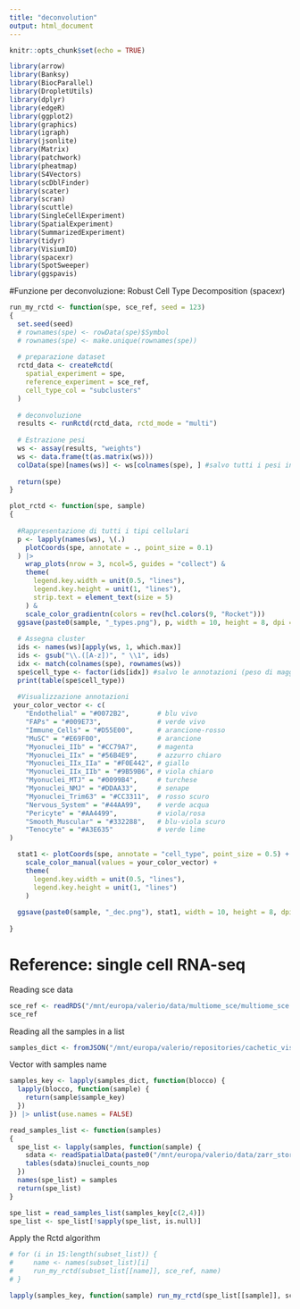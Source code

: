 ```yaml
---
title: "deconvolution"
output: html_document
---
```


```r
knitr::opts_chunk$set(echo = TRUE)
```

```r
library(arrow)
library(Banksy)
library(BiocParallel)
library(DropletUtils)
library(dplyr)
library(edgeR)
library(ggplot2)
library(graphics)
library(igraph)
library(jsonlite)
library(Matrix)
library(patchwork)
library(pheatmap)
library(S4Vectors)
library(scDblFinder)
library(scater)
library(scran)
library(scuttle)
library(SingleCellExperiment)
library(SpatialExperiment)
library(SummarizedExperiment)
library(tidyr)
library(VisiumIO)
library(spacexr)
library(SpotSweeper)
library(ggspavis)
```

#Funzione per deconvoluzione: Robust Cell Type Decomposition (spacexr)
```r
run_my_rctd <- function(spe, sce_ref, seed = 123) 
{
  set.seed(seed)
  # rownames(spe) <- rowData(spe)$Symbol
  # rownames(spe) <- make.unique(rownames(spe))
  
  # preparazione dataset
  rctd_data <- createRctd(
    spatial_experiment = spe,
    reference_experiment = sce_ref,
    cell_type_col = "subclusters"
  )
  
  # deconvoluzione
  results <- runRctd(rctd_data, rctd_mode = "multi")
  
  # Estrazione pesi
  ws <- assay(results, "weights")
  ws <- data.frame(t(as.matrix(ws)))
  colData(spe)[names(ws)] <- ws[colnames(spe), ] #salvo tutti i pesi in spe
  
  return(spe)
}
```

```r
plot_rctd <- function(spe, sample)
{
  
  #Rappresentazione di tutti i tipi cellulari
  p <- lapply(names(ws), \(.) 
    plotCoords(spe, annotate = ., point_size = 0.1)
  ) |>
    wrap_plots(nrow = 3, ncol=5, guides = "collect") & 
    theme(
      legend.key.width = unit(0.5, "lines"),
      legend.key.height = unit(1, "lines"),
      strip.text = element_text(size = 5) 
    ) & 
    scale_color_gradientn(colors = rev(hcl.colors(9, "Rocket")))
  ggsave(paste0(sample, "_types.png"), p, width = 10, height = 8, dpi = 300)
  
  # Assegna cluster
  ids <- names(ws)[apply(ws, 1, which.max)]
  ids <- gsub("\\.([A-z])", " \\1", ids)
  idx <- match(colnames(spe), rownames(ws))
  spe$cell_type <- factor(ids[idx]) #salvo le annotazioni (peso di maggioranza)
  print(table(spe$cell_type))
  
  #Visualizzazione annotazioni
 your_color_vector <- c(
    "Endothelial" = "#0072B2",       # blu vivo
    "FAPs" = "#009E73",              # verde vivo
    "Immune_Cells" = "#D55E00",      # arancione-rosso
    "MuSC" = "#E69F00",              # arancione
    "Myonuclei_IIb" = "#CC79A7",     # magenta
    "Myonuclei_IIx" = "#56B4E9",     # azzurro chiaro
    "Myonuclei_IIx_IIa" = "#F0E442", # giallo
    "Myonuclei_IIx_IIb" = "#9B59B6", # viola chiaro
    "Myonuclei_MTJ" = "#0099B4",     # turchese
    "Myonuclei_NMJ" = "#DDAA33",     # senape
    "Myonuclei_Trim63" = "#CC3311",  # rosso scuro
    "Nervous_System" = "#44AA99",    # verde acqua
    "Pericyte" = "#AA4499",          # viola/rosa
    "Smooth_Muscular" = "#332288",   # blu-viola scuro
    "Tenocyte" = "#A3E635"           # verde lime
)

  stat1 <- plotCoords(spe, annotate = "cell_type", point_size = 0.5) +
    scale_color_manual(values = your_color_vector) +
    theme(
      legend.key.width = unit(0.5, "lines"),
      legend.key.height = unit(1, "lines")
    )
  
  ggsave(paste0(sample, "_dec.png"), stat1, width = 10, height = 8, dpi = 300)
  
}
```


# Reference: single cell RNA-seq

Reading sce data

```r
sce_ref <- readRDS("/mnt/europa/valerio/data/multiome_sce/multiome_sce.rds")
sce_ref
```

Reading all the samples in a list

```r
samples_dict <- fromJSON("/mnt/europa/valerio/repositories/cachetic_visiumHD/json/blocco_sample_bbox_dict.json")
```

Vector with samples name
```r
samples_key <- lapply(samples_dict, function(blocco) {
  lapply(blocco, function(sample) {
    return(sample$sample_key)
  })
}) |> unlist(use.names = FALSE)

```

```r
read_samples_list <- function(samples)
{
  spe_list <- lapply(samples, function(sample) {
    sdata <- readSpatialData(paste0("/mnt/europa/valerio/data/zarr_store/samples/", sample, ".zarr"), anndataR=TRUE)
    tables(sdata)$nuclei_counts_nop
  })
  names(spe_list) = samples
  return(spe_list)
}
```


```r
spe_list = read_samples_list(samples_key[c(2,4)])
spe_list <- spe_list[!sapply(spe_list, is.null)]
```

Apply the Rctd algorithm

```r
# for (i in 15:length(subset_list)) {
#     name <- names(subset_list)[i]
#     run_my_rctd(subset_list[[name]], sce_ref, name)
# }

lapply(samples_key, function(sample) run_my_rctd(spe_list[[sample]], sce_ref, sample))
```

```r

```


























